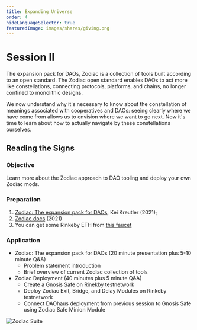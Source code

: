 ```yaml
---
title: Expanding Universe
order: 4
hideLanguageSelector: true
featuredImage: images/shares/giving.png
---
```


# Session II

The expansion pack for DAOs, Zodiac is a collection of tools built according to an open standard. The Zodiac open standard enables DAOs to act more like constellations, connecting protocols, platforms, and chains, no longer confined to monolithic designs.

We now understand why it's necessary to know about the constellation of meanings associated with cooperatives and DAOs: seeing clearly where we have come from allows us to envision where we want to go next. Now it's time to learn about how to actually navigate by these constellations ourselves.

## Reading the Signs

### Objective 

Learn more about the Zodiac approach to DAO tooling and deploy your own Zodiac mods.

### Preparation

1. [Zodiac: The expansion pack for DAOs](https://gnosisguild.mirror.xyz/OuhG5s2X5uSVBx1EK4tKPhnUc91Wh9YM0fwSnC8UNcg), Kei Kreutler (2021); 
2. [Zodiac docs](https://gnosis.github.io/zodiac) (2021)
3. You can get some Rinkeby ETH from [this faucet](https://faucet.rinkeby.io/)

### Application

- Zodiac: The expansion pack for DAOs (20 minute presentation plus 5-10 minute Q&A)
    - Problem statement introduction
    - Brief overview of current Zodiac collection of tools
- Zodiac Deployment (40 minutes plus 5 minute Q&A)
    - Create a Gnosis Safe on Rinekby testnetwork
    - Deploy Zodiac Exit, Bridge, and Delay Modules on Rinkeby testnetwork
    - Connect DAOhaus deployment from previous session to Gnosis Safe using Zodiac Safe Minion Module

![Zodiac Suite](/images/build/zodiac_suite.png)